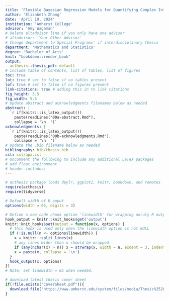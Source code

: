 ```yaml
---
title: 'Flexible Bayesian Regression Models for Quantifying Complex Interactions in Exposure Mixture Studies'
author: 'Elizabeth Zhang'
date: 'April 19, 2024'
institution: 'Amherst College'
advisor: 'Amy Wagaman'
# Delete altadvisor line if you only have one advisor
# altadvisor: 'Your Other Advisor'
# Change department to'Special Programs' if interdisciplinary thesis
department: 'Mathematics and Statistics'
degree: 'Bachelor of Arts'
knit: "bookdown::render_book"
output: 
  acthesis::thesis_pdf: default
# include table of contents, list of tables, list of figures
toc: true
lot: true # set to false if no tables present
lof: true # set to false if no figures present
link-citations: true # adding this in to link citations
fig_height: 3.5
fig_width: 5.5
# Update abstract and acknowledgments filenames below as needed
abstract: |
  `r if(knitr:::is_latex_output()) 
    paste(readLines("00a-abstract.Rmd"), 
    collapse = '\n  ')`
acknowledgments: |
  `r if(knitr:::is_latex_output()) 
    paste(readLines("00b-acknowledgments.Rmd"), 
    collapse = '\n  ')`
# Update the .bib filename below as needed
bibliography: bib/thesis.bib
csl: csl/apa.csl
# Uncomment the following to include any additional LaTeX packages
# add float environment
# header-includes:
---
```


<!-----------------------------------------------------------------------------
IMPORTANT REMINDERS!!

(1) Before you knit the document, make sure to update your _bookdown.yml file with:
    - your knitted pdf name (book_filename: "FirstName-LastName_StatThesis")
    - your filenames in order (rmd_files: ["thisfilename.Rmd", "firstChapter.Rmd", ..., "99-references.Rmd"])

(2) You can rename any of the chapter files, including this index file, as long as you update the filenames in _bookdown.yml

(3) Knit this file to knit the entire thesis document, or knit within a single chapter file to only knit that chapter (all other chapters will be knit with just a placeholder sentence). You will likely run into issues when knitting a single chapter if that chapter depends on code from previous chapters.  

(4) No thesis code or text should go in this index file except that used to set up the remainder of the document.
------------------------------------------------------------------------------->


<!--
The acthesis package does not need to be loaded for your thesis (but DOES need to be installed on your machine). It's loaded here as a quick way to load the packages needed to knit this example document. 

You can delete the following code chunk from your final document if you wish.
-->
```r
# acthesis package loads dpylr, ggplot2, knitr, bookdown, and remotes
require(acthesis)
require(tidyverse)
```


<!--
R has some built-in options that may be useful. Some recommended values are set below. Feel free to play around with the options You may edit or delete this code chunk if you wish.

- width: max width of R output (default: based on console width)
- digits: number of significant digits to print (default: 7)
-->
```r
# Default width of R ouput
options(width = 65, digits = 3)
```


<!--
This is a clunky workaround to wrap super long R output. This code chunk defines a new code chunk option called linewidth that allows you to wrap R output that falls into the margins or off the page.

The default linewidth for R output in the thesis template is 65, set with options(width = 65). If the linewidth option is still needed for a specific code chunk despite this setting, we recommend using linewidth = 65 for consistency.
-->
```r
# Define a new code chunk option 'linewidth' for wrapping unruly R output
hook_output = knitr::knit_hooks$get('output')
knitr::knit_hooks$set(output = function(x, options) {
  # this hook is used only when the linewidth option is not NULL
  if (!is.null(n <- options$linewidth)) {
    x = knitr:::split_lines(x)
    # any lines wider than n should be wrapped
    if (any(nchar(x) > n)) x = strwrap(x, width = n, exdent = 3, indent = 3)
    x = paste(x, collapse = '\n')
  }
  hook_output(x, options)
})
# Note: set linewidth = 65 when needed.
```


<!--
The following code downloads the latest Amherst thesis cover sheet if it doesn't already exist in your folder. You may delete this code if you wish.

Amherst Thesis Guidelines are provided at https://www.amherst.edu/academiclife/registrar/for-students/thesis_guide
-->
```r
# download latest thesis cover sheet
if(!file.exists("CoverSheet.pdf")){
  download.file("https://www.amherst.edu/system/files/media/Thesis%2520Copyright.pdf", "CoverSheet.pdf")
}
```



<!-- 
If knitting to HTML, the following code is required to number equations in HTML files. You may delete the following code from your final document if you wish, but it should not affect your work.
-->
<script type="text/x-mathjax-config">
MathJax.Hub.Config({
  TeX: { equationNumbers: { autoNumber: "AMS" } }
});
</script>
